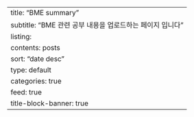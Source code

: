 ---
title: "BME summary"
subtitle: "BME 관련 공부 내용을 업로드하는 페이지 입니다"
listing:
  contents: posts
  sort: "date desc"
  type: default
  categories: true
  feed: true
title-block-banner: true
---